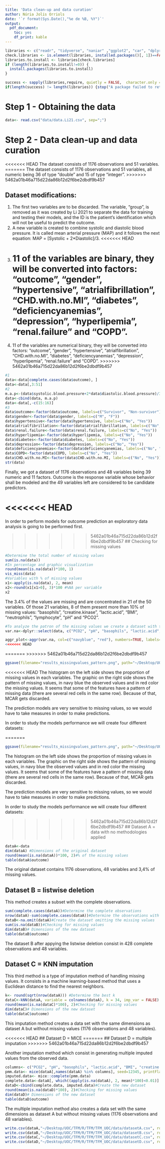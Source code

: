 ```yaml
---
title: 'Data clean-up and data curation'
author: Núria Jolis Orriols
date: '`r format(Sys.Date(),"%e de %B, %Y")`' 
output:
  pdf_document:
    toc: yes
    df_print: kable
---
```


```r
libraries <- c("readr", "tidyverse", "naniar" ,"ggplot2", "car", "dplyr", "reshape2", "patchwork", "rstatix", "gridExtra", "mice", "VIM")
check.libraries <- is.element(libraries, installed.packages()[, 1])==FALSE
libraries.to.install <- libraries[check.libraries]
if (length(libraries.to.install!=0)) {
  install.packages(libraries.to.install)
}

success <- sapply(libraries,require, quietly = FALSE,  character.only = TRUE)
if(length(success) != length(libraries)) {stop("A package failed to return a success in require() function.")}
```

# Step 1 - Obtaining the data

```r
data<- read.csv("data/data.Li21.csv", sep=";")
```

# Step 2 - Data clean-up and data curation

<<<<<<< HEAD
The dataset consists of 1176 observations and 51 variables.
=======
The dataset consists of 1176 observations and 51 variables, all numeric being 36 of type "double" and 15 of type "integer". 
>>>>>>> 5462a01b46a715d22da86b12d2f6be2dbdf9b457

## Dataset modifications: 

1.  The first two variables are to be discarded. The variable, "group", is removed as it was created by Li 2021 to separate the data for training and testing their models, and the ID is the patient's identification which will not be useful to predict the outcome.
2. A new variable is created to combine systolic and diastolic blood pressure. It is called mean arterial pressure (MAP) and it follows the next equation: 
      MAP = [Systolic + 2*Diastolic]/3. 
<<<<<<< HEAD
3. 11 of the variables are binary, they will be converted into factors: "outcome", "gender", "hypertensive", "atrialfibrillation", "CHD.with.no.MI", "diabetes", "deficiencyanemias", "depression", "hyperlipemia", "renal.failure" and "COPD". 
=======
3. 11 of the variables are numerical binary, they will be converted into factors: "outcome", "gender", "hypertensive", "atrialfibrillation", "CHD.with.no.MI", "diabetes", "deficiencyanemias", "depression", "hyperlipemia", "renal.failure" and "COPD". 
>>>>>>> 5462a01b46a715d22da86b12d2f6be2dbdf9b457

```r
#1
data<-data[complete.cases(data$outcome), ]
data<-data[,3:51]
#2
m.a.p<-(data$systolic.blood.pressure+2*data$diastolic.blood.pressure)/3
data<-cbind(data, m.a.p)
data<-data[,-c(15:16)]
#3
data$outcome<-factor(data$outcome, labels=c("Survivor", "Non-survivor"))
data$gender<-factor(data$gender, labels=c("M", "F"))
data$hypertensive<-factor(data$hypertensive, labels=c("No", "Yes"))
data$atrialfibrillation<-factor(data$atrialfibrillation, labels=c("No", "Yes"))
data$renal.failure<-factor(data$renal.failure, labels=c("No", "Yes"))
data$hyperlipemia<-factor(data$hyperlipemia, labels=c("No", "Yes"))
data$diabetes<-factor(data$diabetes, labels=c("No", "Yes"))
data$depression<-factor(data$depression, labels=c("No", "Yes"))
data$deficiencyanemias<-factor(data$deficiencyanemias, labels=c("No", "Yes"))
data$COPD<-factor(data$COPD, labels=c("No", "Yes"))
data$CHD.with.no.MI<-factor(data$CHD.with.no.MI, labels=c("No", "Yes"))
str(data)
```
Finally, we got a dataset of 1176 observations and 48 variables being 39 numeric and 11 factors. Outcome is the response variable whose behavior shall be modeled and the 49 variables left are considered to be candidate predictors.

<<<<<<< HEAD
=======
In order to perform models for outcome prediction an exploratory data analysis is going to be performed first. 

>>>>>>> 5462a01b46a715d22da86b12d2f6be2dbdf9b457
## Checking for missing values

```r
#Determine the total number of missing values
sum(is.na(data))
#In percentage and graphic visualization
round(mean(is.na(data))*100, 1)
vis_miss(data)
#Variables with % of missing values
x1<-apply(is.na(data), 2, mean)
x2<-round(x1[x1>0], 3)*100 #%NA per variable
x2
```

The 3.4% of the values are missing and are concentrated in 21 of the 50 variables. Of those 21 variables, 8 of them present more than 10% of missing values: "basophils", "creatine.kinase", "lactic.acid", "BMI", "neutrophils", "lymphocyte", "pH" and "PCO2".


```r
#To analyze the patron of the missing values we create a dataset with those variables and then we plot them: 
var.na<-dplyr::select(data, c("PCO2", "pH", "basophils", "lactic.acid", "BMI", "creatine.kinase", "lymphocyte", "neutrophils", "urine.output", "PT", "INR", "temperature", "glucose", 'm.a.p', "heart.rate", "respiratory.rate", "SP.O2", "blood.calcium"))

aggr_plot<-aggr(var.na, col=c("navyblue", "red"), numbers=TRUE, labels=names(var.na), ylab=c("Histogram of missing values", "Pattern of missing values"), prop = c(TRUE, FALSE), cex.axis=.4)
<<<<<<< HEAD

```
=======
>>>>>>> 5462a01b46a715d22da86b12d2f6be2dbdf9b457

```r
ggsave(filename="results_missingvalues_pattern.png", path="~/Desktop/UOC/TFM/R/Figures", width = 5, height = 4, dpi = 150, units = "in", device='png')
```

<<<<<<< HEAD
The histogram on the left side shows the proportion of missing values in each variables. The graphic on the right side shows the pattern of missing values, in navy blue the observed values and in red color the missing values. It seems that some of the features have a pattern of missing data (there are several red cells in the same row). Because of that, MCAR gets discarded. 

The prediction models are very sensitive to missing values, so we would have to take measures in order to make predictions.

In order to study the models performance we will create four different datasets: 

=======
```r
ggsave(filename="results_missingvalues_pattern.png", path="~/Desktop/UOC/TFM/R/Figures", width = 5, height = 4, dpi = 150, units = "in", device='png')
```

The histogram on the left side shows the proportion of missing values in each variables. The graphic on the right side shows the pattern of missing values, in navy blue the observed values and in red color the missing values. It seems that some of the features have a pattern of missing data (there are several red cells in the same row). Because of that, MCAR gets discarded. 

The prediction models are very sensitive to missing values, so we would have to take measures in order to make predictions.

In order to study the models performance we will create four different datasets: 

>>>>>>> 5462a01b46a715d22da86b12d2f6be2dbdf9b457
## Dataset A = data with no methodologies applied

```r
dataA<-data
dim(dataA) #Dimensions of the original dataset
round(mean(is.na(dataA))*100, 2)#% of the missing values
table(dataA$outcome)
```

The original dataset contains 1176 observations, 48 variables and 3,4% of missing values. 

## Dataset B = listwise deletion

This method creates a subset with the complete observations.
```r
sum(complete.cases(dataA))#Determine the complete observations
nrow(dataA)-sum(complete.cases(dataA))#Determine the observations with missing values
dataB<-na.omit(dataA)#Create the dataset omitting the missing values 
sum(is.na(dataB))#Checking for missing values
dim(dataB)# Dimensions of the new dataset
table(dataB$outcome)
```
The dataset B after appying the listwise deletion consist in 428 complete observations and 48 variables.

## Dataset C = KNN imputation

This third method is a type of imputation method of handling missing values. It consists in a machine learning-based method that uses a Euclidean distance to find the nearest neighbors. 
```r
k<- round(sqrt(nrow(dataA))) #Determine the best k
dataC<-kNN(dataA, variable = colnames(dataA), k = 34, imp_var = FALSE) #Generate the imputation with k=34
round(mean(is.na(dataC)*100), 2)#Checking for missing values
dim(dataC)# Dimensions of the new dataset
table(dataC$outcome)
```
This imputation method creates a data set with the same dimensions as dataset A but without missing values (1176 observations and 48 variables). 

<<<<<<< HEAD
## Dataset D = MICE
=======
## Dataset D = multiple imputation
>>>>>>> 5462a01b46a715d22da86b12d2f6be2dbdf9b457

Another imputation method which consist in generating  multiple imputed values from the observed data.
```r
columns<- c("PCO2", "pH", "basophils", "lactic.acid", "BMI", "creatine.kinase", "lymphocyte", "neutrophils", "urine.output", "PT", "INR", "temperature", "glucose", 'm.a.p', "heart.rate", "respiratory.rate", "SP.O2", "blood.calcium") #Create a vector with the variables that need to be imputated.
pmm.data<- mice(dataA[,names(dataA) %in% columns], seed=12345, printFlag = FALSE, m = 30, method = "pmm")#Generate the imputation
imputed.data<- mice::complete(pmm.data)
complete.data<-dataA[, which((apply(is.na(dataA), 2, mean)*100)<0.01)]
dataD<-cbind(complete.data, imputed.data)#Create the new dataset
round(mean(is.na(dataD)*100), 2)#Checking for missing values
dim(dataD)# Dimensions of the new dataset
table(dataD$outcome)
```

The multiple imputation method also creates a data set with the same dimensions as dataset A but without missing values (1176 observations and 48 variables). 

```r
write.csv(dataA,"~/Desktop/UOC/TFM/R/TFM/TFM_UOC/data/datasetA.csv", row.names = FALSE)
write.csv(dataB,"~/Desktop/UOC/TFM/R/TFM/TFM_UOC/data/datasetB.csv", row.names = FALSE)
write.csv(dataC,"~/Desktop/UOC/TFM/R/TFM/TFM_UOC/data/datasetC.csv", row.names = FALSE)
write.csv(dataD,"~/Desktop/UOC/TFM/R/TFM/TFM_UOC/data/datasetD.csv", row.names = FALSE)
```

